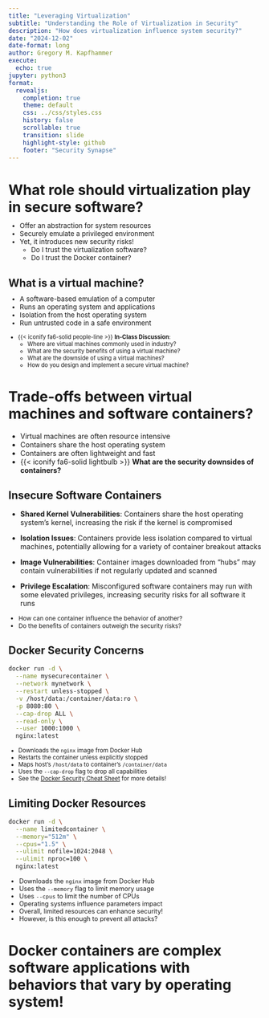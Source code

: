 ```yaml
---
title: "Leveraging Virtualization"
subtitle: "Understanding the Role of Virtualization in Security"
description: "How does virtualization influence system security?"
date: "2024-12-02"
date-format: long
author: Gregory M. Kapfhammer
execute:
  echo: true
jupyter: python3
format:
  revealjs:
    completion: true
    theme: default
    css: ../css/styles.css
    history: false
    scrollable: true
    transition: slide
    highlight-style: github
    footer: "Security Synapse"
---
```


# What role should virtualization play in secure software?

::: {.incremental .fade style="margin-top: -0.45em; font-size: 0.95em;"}

- Offer an abstraction for system resources
- Securely emulate a privileged environment
- Yet, it introduces new security risks!
    - Do I trust the virtualization software?
    - Do I trust the Docker container?

:::

## What is a virtual machine? 

::: {.incremental .fade style="margin-top: -0.45em; font-size: 0.95em;"}

- A software-based emulation of a computer
- Runs an operating system and applications
- Isolation from the host operating system
- Run untrusted code in a safe environment

:::

::: {.fragment .boxed-content .fade style="margin-top: -0.05em; font-size: 0.80em;"}

- {{< iconify fa6-solid people-line >}} **In-Class Discussion**:
    - Where are virtual machines commonly used in industry?
    - What are the security benefits of using a virtual machine?
    - What are the downside of using a virtual machines?
    - How do you design and implement a secure virtual machine?

:::

# Trade-offs between virtual machines and software containers?

::: incremental

- Virtual machines are often resource intensive
- Containers share the host operating system
- Containers are often lightweight and fast
- {{< iconify fa6-solid lightbulb >}} **What are the security downsides of containers?**

:::

## Insecure Software Containers

::: {.fragment .callout-note icon=false title="Software Container Security Concerns" style="margin-top: -0.15em;"}

- **Shared Kernel Vulnerabilities**: Containers share the host operating
system's kernel, increasing the risk if the kernel is compromised
  
- **Isolation Issues**: Containers provide less isolation compared to virtual
machines, potentially allowing for a variety of container breakout attacks
  
- **Image Vulnerabilities**: Container images downloaded from "hubs" may
contain vulnerabilities if not regularly updated and scanned
  
- **Privilege Escalation**: Misconfigured software containers may run with some
elevated privileges, increasing security risks for all software it runs

:::

::: {.fragment style="margin-top: 0.05em; font-size: 0.85em;"}

- How can one container influence the behavior of another?
- Do the benefits of containers outweigh the security risks?

:::

## Docker Security Concerns

```bash
docker run -d \
  --name mysecurecontainer \
  --network mynetwork \
  --restart unless-stopped \
  -v /host/data:/container/data:ro \
  -p 8080:80 \
  --cap-drop ALL \
  --read-only \
  --user 1000:1000 \
  nginx:latest
```

::: {.fragment style="margin-top: 0.15em; font-size: 0.825em;"}

- Downloads the `nginx` image from Docker Hub
- Restarts the container unless explicitly stopped
- Maps host's `/host/data` to container's `/container/data`
- Uses the `--cap-drop` flag to drop all capabilities
- See the [Docker Security Cheat Sheet](https://cheatsheetseries.owasp.org/cheatsheets/Docker_Security_Cheat_Sheet.html) for more details!

:::

## Limiting Docker Resources

```bash
docker run -d \
  --name limitedcontainer \
  --memory="512m" \
  --cpus="1.5" \
  --ulimit nofile=1024:2048 \
  --ulimit nproc=100 \
  nginx:latest
```

::: {.fragment style="margin-top: 0.15em; font-size: 0.9em;"}

- Downloads the `nginx` image from Docker Hub
- Uses the `--memory` flag to limit memory usage
- Uses `--cpus` to limit the number of CPUs
- Operating systems influence parameters impact
- Overall, limited resources can enhance security!
- However, is this enough to prevent all attacks?

:::

# Docker containers are complex software applications with behaviors that vary by operating system!
